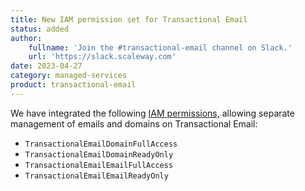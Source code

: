 ```yaml
---
title: New IAM permission set for Transactional Email
status: added
author:
    fullname: 'Join the #transactional-email channel on Slack.'
    url: 'https://slack.scaleway.com'
date: 2023-04-27
category: managed-services
product: transactional-email
---
```


We have integrated the following [IAM permissions,](/identity-and-access-management/iam/reference-content/permission-sets/) allowing separate management of emails and domains on Transactional Email:
- `TransactionalEmailDomainFullAccess` 
- `TransactionalEmailDomainReadyOnly` 
- `TransactionalEmailEmailFullAccess` 
- `TransactionalEmailEmailReadyOnly`
